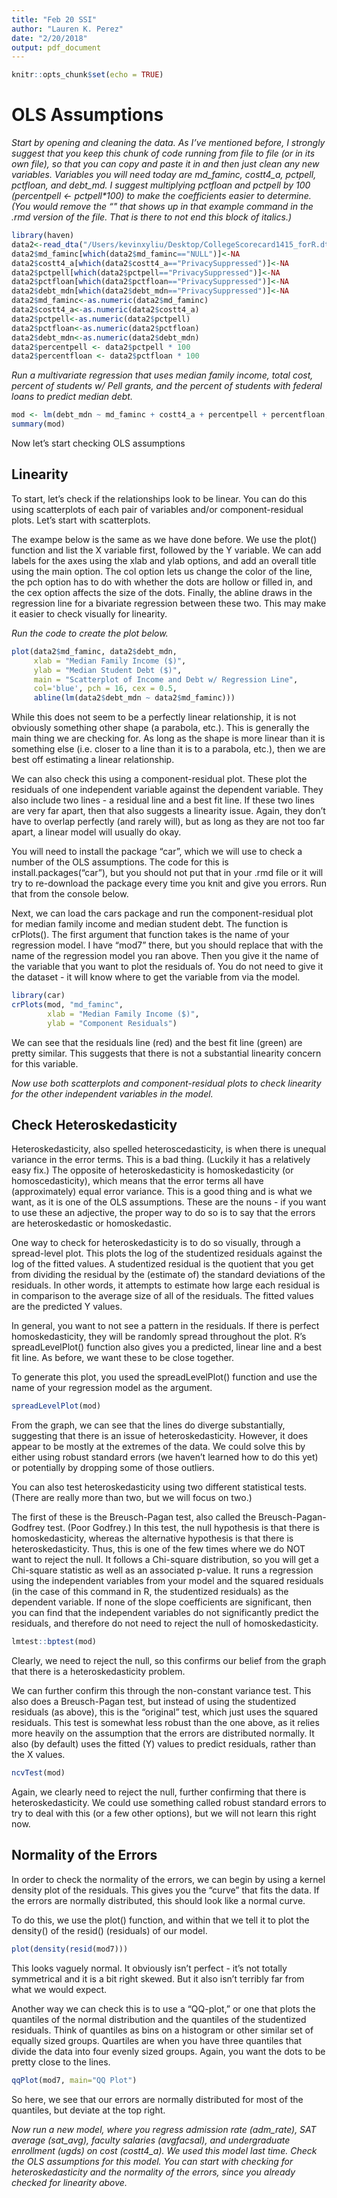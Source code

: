 ```yaml
---
title: "Feb 20 SSI"
author: "Lauren K. Perez"
date: "2/20/2018"
output: pdf_document
---
```


```r
knitr::opts_chunk$set(echo = TRUE)
```


# OLS Assumptions

*Start by opening and cleaning the data.  As I've mentioned before, I strongly suggest that you keep this chunk of code running from file to file (or in its own file), so that you can copy and paste it in and then just clean any new variables.  Variables you will need today are md_faminc, costt4_a, pctpell, pctfloan, and debt_md.  I suggest multiplying pctfloan and pctpell by 100 (percentpell <- pctpell\*100) to make the coefficients easier to determine. (You would remove the "\" that shows up in that example command in the .rmd version of the file.  That is there to not end this block of italics.)*
```r
library(haven)
data2<-read_dta("/Users/kevinxyliu/Desktop/CollegeScorecard1415_forR.dta")
data2$md_faminc[which(data2$md_faminc=="NULL")]<-NA
data2$costt4_a[which(data2$costt4_a=="PrivacySuppressed")]<-NA
data2$pctpell[which(data2$pctpell=="PrivacySuppressed")]<-NA
data2$pctfloan[which(data2$pctfloan=="PrivacySuppressed")]<-NA
data2$debt_mdn[which(data2$debt_mdn=="PrivacySuppressed")]<-NA
data2$md_faminc<-as.numeric(data2$md_faminc)
data2$costt4_a<-as.numeric(data2$costt4_a)
data2$pctpell<-as.numeric(data2$pctpell)
data2$pctfloan<-as.numeric(data2$pctfloan)
data2$debt_mdn<-as.numeric(data2$debt_mdn)
data2$percentpell <- data2$pctpell * 100
data2$percentfloan <- data2$pctfloan * 100
```

*Run a multivariate regression that uses median family income, total cost, percent of students w/ Pell grants, and the percent of students with federal loans to predict median debt.*

```r
mod <- lm(debt_mdn ~ md_faminc + costt4_a + percentpell + percentfloan, data=data2)
summary(mod)
```

Now let's start checking OLS assumptions

## Linearity

To start, let's check if the relationships look to be linear.  You can do this using scatterplots of each pair of variables and/or component-residual plots.  Let's start with scatterplots.

The exampe below is the same as we have done before.  We use the plot() function and list the X variable first, followed by the Y variable.  We can add labels for the axes using the xlab and ylab options, and add an overall title using the main option. The col option lets us change the color of the line, the pch option has to do with whether the dots are hollow or filled in, and the cex option affects the size of the dots.  Finally, the abline draws in the regression line for a bivariate regression between these two.  This may make it easier to check visually for linearity.

*Run the code to create the plot below.* 

```r
plot(data2$md_faminc, data2$debt_mdn,
     xlab = "Median Family Income ($)",
     ylab = "Median Student Debt ($)",
     main = "Scatterplot of Income and Debt w/ Regression Line",
     col='blue', pch = 16, cex = 0.5, 
     abline(lm(data2$debt_mdn ~ data2$md_faminc)))
```

While this does not seem to be a perfectly linear relationship, it is not obviously something other shape (a parabola, etc.). This is generally the main thing we are checking for. As long as the shape is more linear than it is something else (i.e. closer to a line than it is to a parabola, etc.), then we are best off estimating a linear relationship. 

We can also check this using a component-residual plot.  These plot the residuals of one independent variable against the dependent variable.  They also include two lines - a residual line and a best fit line.  If these two lines are very far apart, then that also suggests a linearity issue. Again, they don't have to overlap perfectly (and rarely will), but as long as they are not too far apart, a linear model will usually do okay. 

You will need to install the package "car", which we will use to check a number of the OLS assumptions.  The code for this is install.packages("car"), but you should not put that in your .rmd file or it will try to re-download the package every time you knit and give you errors.  Run that from the console below. 

Next, we can load the cars package and run the component-residual plot for median family income and median student debt.  The function is crPlots().  The first argument that function takes is the name of your regression model.  I have "mod7" there, but you should replace that with the name of the regression model you ran above.  Then you give it the name of the variable that you want to plot the residuals of.  You do not need to give it the dataset - it will know where to get the variable from via the model.  

```r
library(car)
crPlots(mod, "md_faminc", 
        xlab = "Median Family Income ($)",
        ylab = "Component Residuals")
```

We can see that the residuals line (red) and the best fit line (green) are pretty similar.  This suggests that there is not a substantial linearity concern for this variable. 

*Now use both scatterplots and component-residual plots to check linearity for the other independent variables in the model.*

##  Check Heteroskedasticity

Heteroskedasticity, also spelled heteroscedasticity, is when there is unequal variance in the error terms.  This is a bad thing. (Luckily it has a relatively easy fix.) The opposite of heteroskedasticity is homoskedasticity (or homoscedasticity), which means that the error terms all have (approximately) equal error variance.  This is a good thing and is what we want, as it is one of the OLS assumptions. These are the nouns - if you want to use these an adjective, the proper way to do so is to say that the errors are heteroskedastic or homoskedastic. 

One way to check for heteroskedasticity is to do so visually, through a spread-level plot.  This plots the log of the studentized residuals against the log of the fitted values.  A studentized residual is the quotient that you get from dividing the residual by the (estimate of) the standard deviations of the residuals.  In other words, it attempts to estimate how large each residual is in comparison to the average size of all of the residuals.  The fitted values are the predicted Y values. 

In general, you want to not see a pattern in the residuals.  If there is perfect homoskedasticity, they will be randomly spread throughout the plot.  R's spreadLevelPlot() function also gives you a predicted, linear line and a best fit line.  As before, we want these to be close together.  

To generate this plot, you used the spreadLevelPlot() function and use the name of your regression model as the argument. 

```r
spreadLevelPlot(mod)
```

From the graph, we can see that the lines do diverge substantially, suggesting that there is an issue of heteroskedasticity.  However, it does appear to be mostly at the extremes of the data. We could solve this by either using robust standard errors (we haven't learned how to do this yet) or potentially by dropping some of those outliers. 

You can also test heteroskedasticity using two different statistical tests.  (There are really more than two, but we will focus on two.)  

The first of these is the Breusch-Pagan test, also called the Breusch-Pagan-Godfrey test.  (Poor Godfrey.)  In this test, the null hypothesis is that there is homoskedasticity, whereas the alternative hypothesis is that there is heteroskedasticity.  Thus, this is one of the few times where we do NOT want to reject the null. It follows a Chi-square distribution, so you will get a Chi-square statistic as well as an associated p-value.  It runs a regression using the independent variables from your model and the squared residuals (in the case of this command in R, the studentized residuals) as the dependent variable.  If none of the slope coefficients are significant, then you can find that the independent variables do not significantly predict the residuals, and therefore do not need to reject the null of homoskedasticity.

```r
lmtest::bptest(mod)
```

Clearly, we need to reject the null, so this confirms our belief from the graph that there is a heteroskedasticity problem. 

We can further confirm this through the non-constant variance test.  This also does a Breusch-Pagan test, but instead of using the studentized residuals (as above), this is the "original" test, which just uses the squared residuals.  This test is somewhat less robust than the one above, as it relies more heavily on the assumption that the errors are distributed normally. It also (by default) uses the fitted (Y) values to predict residuals, rather than the X values. 

```r
ncvTest(mod)
```

Again, we clearly need to reject the null, further confirming that there is heteroskedasticity.  We could use something called robust standard errors to try to deal with this (or a few other options), but we will not learn this right now. 

## Normality of the Errors

In order to check the normality of the errors, we can begin by using a kernel density plot of the residuals.  This gives you the "curve" that fits the data.  If the errors are normally distributed, this should look like a normal curve. 

To do this, we use the plot() function, and within that we tell it to plot the density() of the resid() (residuals) of our model.  

```r
plot(density(resid(mod7)))
```

This looks vaguely normal.  It obviously isn't perfect - it's not totally symmetrical and it is a bit right skewed. But it also isn't terribly far from what we would expect. 

Another way we can check this is to use a "QQ-plot," or one that plots the quantiles of the normal distribution and the quantiles of the studentized residuals.  Think of quantiles as bins on a histogram or other similar set of equally sized groups.  Quartiles are when you have three quantiles that divide the data into four evenly sized groups. Again, you want the dots to be pretty close to the lines.

```r
qqPlot(mod7, main="QQ Plot")
```

So here, we see that our errors are normally distributed for most of the quantiles, but deviate at the top right. 


*Now run a new model, where you regress admission rate (adm_rate), SAT average (sat_avg), faculty salaries (avgfacsal), and undergraduate enrollment (ugds) on cost (costt4_a).  We used this model last time.  Check the OLS assumptions for this model.  You can start with checking for heteroskedasticity and the normality of the errors, since you already checked for linearity above.*